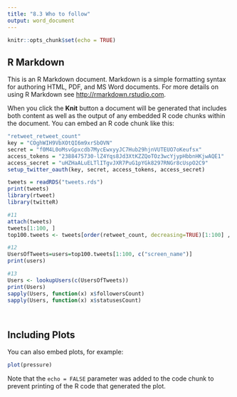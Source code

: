 ```yaml
---
title: "8.3 Who to follow"
output: word_document
---
```


```r
knitr::opts_chunk$set(echo = TRUE)
```

## R Markdown

This is an R Markdown document. Markdown is a simple formatting syntax for authoring HTML, PDF, and MS Word documents. For more details on using R Markdown see <http://rmarkdown.rstudio.com>.

When you click the **Knit** button a document will be generated that includes both content as well as the output of any embedded R code chunks within the document. You can embed an R code chunk like this:

```r
"retweet_retweet_count"
key = "COghWIH9VbXOtQI6m9xrSbOVN"
secret = "f0M4L0oMsvGpxcdb7MycEwxyyJC7Hub29hjnVUTEUO7oKeufsx"
access_tokens = "2388475730-lZ4Yqs8Jd3XtKZZQoTOz3wcYjypHbbnHKjwAQE1"
access_secret = "uHZHaALuELTlITgvJXR7PuG1pYGk8297RNGr8cUspO2C9"
setup_twitter_oauth(key, secret, access_tokens, access_secret)

tweets = readRDS("tweets.rds")
print(tweets)
library(rtweet)
library(twitteR)

#11
attach(tweets)
tweets[1:100, ]
top100.tweets <- tweets[order(retweet_count, decreasing=TRUE)[1:100] ,  ] 

#12
UsersOfTweets=users=top100.tweets[1:100, c("screen_name")]
print(users)

#13
Users <- lookupUsers(c(UsersOfTweets))
print(Users)
sapply(Users, function(x) x$followersCount)
sapply(Users, function(x) x$statusesCount)




```

## Including Plots

You can also embed plots, for example:

```r
plot(pressure)
```

Note that the `echo = FALSE` parameter was added to the code chunk to prevent printing of the R code that generated the plot.
